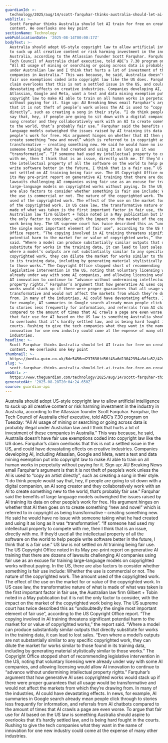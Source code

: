 ```yaml
---
guardianId: >-
  technology/2025/aug/14/scott-farquhar-thinks-australia-should-let-ai-train-for-free-on-creative-content-he-overlooks-one-key-point
webTitle: >-
  Scott Farquhar thinks Australia should let AI train for free on creative
  content. He overlooks one key point
sectionName: Technology
webPublicationDate: '2025-08-14T00:00:17Z'
bodyText: >-
  Australia should adopt US-style copyright law to allow artificial intelligence
  to suck up all creative content or risk harming investment in the industry in
  Australia, according to the Atlassian founder Scott Farquhar. Farquhar, the
  Tech Council of Australia chief executive, told ABC’s 7.30 program on Tuesday:
  “All AI usage of mining or searching or going across data is probably illegal
  under Australian law and I think that hurts a lot of investment of these
  companies in Australia.” This was because, he said, Australia doesn’t have
  fair use exemptions coded into copyright law like the US does. Farquhar’s
  claim overlooks that this is not a settled issue in the US, and could have
  devastating effects on creative industries. Companies developing AI, including
  Atlassian, Google and Meta, want a text and data mining exemption put into
  copyright law to make AI able to train on all human works in perpetuity
  without paying for it. Sign up: AU Breaking News email Farquhar’s argument is
  that it is not theft of people’s work unless the AI is used to “copy an artist
  directly”, such as creating a song in their style. “I do think people would
  say that, hey, if people are going to sit down with a digital companion, an AI
  song creator and they collaboratively work with an AI to create something new
  to the world, that’s probably fair use.” Farquhar said the benefits of large
  language models outweighed the issues raised by AI training its data on other
  people’s work for free. His argument hinges on whether that AI then goes on to
  create something “new and novel” which is referred to in copyright as being
  transformative – creating something new. He said he would have no issue with
  someone taking what he had created and using it as long as it was
  “transformative”. “If someone had used my intellectual property to compete
  with me, then I think that is an issue, directly with me. If they’d used all
  the intellectual property of all the software on the world to help people
  write software better in the future, I think that is a fair use.” US law is
  not settled on AI training being fair use. The US Copyright Office noted in
  its May pre-print report on generative AI training that there are dozens of
  lawsuits challenging AI companies using fair use as an excuse for training
  large-language models on copyrighted works without paying. In the US, there
  are also factors to consider whether something is fair use include: Whether
  the use is commercial or not. The nature of the copyrighted work. The amount
  used of the copyrighted work. The effect of the use on the market for or value
  of the copyrighted work. In US case law, the transformative nature of what is
  made of what was taken is the first important factor in fair use, the
  Australian law firm Gilbert + Tobin noted in a May publication but it is not
  the only factor to consider, with the impact on the market of the copyrighted
  work being key. The US supreme court has twice described this as “undoubtedly
  the single most important element of fair use”, according to the US Copyright
  Office report. “The copying involved in AI training threatens significant
  potential harm to the market for or value of copyrighted works,” the report
  said. “Where a model can produce substantially similar outputs that directly
  substitute for works in the training data, it can lead to lost sales. “Even
  where a model’s outputs are not substantially similar to any specific
  copyrighted work, they can dilute the market for works similar to those found
  in its training data, including by generating material stylistically similar
  to those works.” The Copyright Office stopped short of recommending
  legislative intervention in the US, noting that voluntary licensing were
  already under way with some AI companies, and allowing licensing would allow
  AI innovation to continue to “advance without undermining intellectual
  property rights.” Farquhar’s argument that how generative AI uses copyrighted
  works would stack up if there were proper guarantees that all usage would be
  transformative and would not affect the markets from which they’re drawing
  from. In many of the industries, AI could have devastating effects. In news,
  for example, AI summaries in Google search already mean people click through
  to stories less frequently for information, and referrals from AI chatbots
  compared to the amount of times that AI crawls a page are even worse. To argue
  that fair use for AI based on the US law is something Australia should aspire
  to overlooks that it’s hardly settled law, and is being hard fought in the
  courts. Rushing to give the tech companies what they want in the name of
  innovation for one new industry could come at the expense of many other
  industries.
headline: >-
  Scott Farquhar thinks Australia should let AI train for free on creative
  content. He overlooks one key point
thumbnail: >-
  https://media.guim.co.uk/6de5456ed237630fd56f43a6d13042354a3dfa52/424_0_6532_5229/500.jpg
slug: >-
  scott-farquhar-thinks-australia-should-let-ai-train-for-free-on-creative-content-he-overlooks-one-key-point
webUrl: >-
  https://www.theguardian.com/technology/2025/aug/14/scott-farquhar-thinks-australia-should-let-ai-train-for-free-on-creative-content-he-overlooks-one-key-point
generatedAt: '2025-08-28T20:04:24.650Z'
source: guardian-api
---
```

Australia should adopt US-style copyright law to allow artificial intelligence to suck up all creative content or risk harming investment in the industry in Australia, according to the Atlassian founder Scott Farquhar. Farquhar, the Tech Council of Australia chief executive, told ABC’s 7.30 program on Tuesday: “All AI usage of mining or searching or going across data is probably illegal under Australian law and I think that hurts a lot of investment of these companies in Australia.” This was because, he said, Australia doesn’t have fair use exemptions coded into copyright law like the US does. Farquhar’s claim overlooks that this is not a settled issue in the US, and could have devastating effects on creative industries. Companies developing AI, including Atlassian, Google and Meta, want a text and data mining exemption put into copyright law to make AI able to train on all human works in perpetuity without paying for it. Sign up: AU Breaking News email Farquhar’s argument is that it is not theft of people’s work unless the AI is used to “copy an artist directly”, such as creating a song in their style. “I do think people would say that, hey, if people are going to sit down with a digital companion, an AI song creator and they collaboratively work with an AI to create something new to the world, that’s probably fair use.” Farquhar said the benefits of large language models outweighed the issues raised by AI training its data on other people’s work for free. His argument hinges on whether that AI then goes on to create something “new and novel” which is referred to in copyright as being transformative – creating something new. He said he would have no issue with someone taking what he had created and using it as long as it was “transformative”. “If someone had used my intellectual property to compete with me, then I think that is an issue, directly with me. If they’d used all the intellectual property of all the software on the world to help people write software better in the future, I think that is a fair use.” US law is not settled on AI training being fair use. The US Copyright Office noted in its May pre-print report on generative AI training that there are dozens of lawsuits challenging AI companies using fair use as an excuse for training large-language models on copyrighted works without paying. In the US, there are also factors to consider whether something is fair use include: Whether the use is commercial or not. The nature of the copyrighted work. The amount used of the copyrighted work. The effect of the use on the market for or value of the copyrighted work. In US case law, the transformative nature of what is made of what was taken is the first important factor in fair use, the Australian law firm Gilbert + Tobin noted in a May publication but it is not the only factor to consider, with the impact on the market of the copyrighted work being key. The US supreme court has twice described this as “undoubtedly the single most important element of fair use”, according to the US Copyright Office report. “The copying involved in AI training threatens significant potential harm to the market for or value of copyrighted works,” the report said. “Where a model can produce substantially similar outputs that directly substitute for works in the training data, it can lead to lost sales. “Even where a model’s outputs are not substantially similar to any specific copyrighted work, they can dilute the market for works similar to those found in its training data, including by generating material stylistically similar to those works.” The Copyright Office stopped short of recommending legislative intervention in the US, noting that voluntary licensing were already under way with some AI companies, and allowing licensing would allow AI innovation to continue to “advance without undermining intellectual property rights.” Farquhar’s argument that how generative AI uses copyrighted works would stack up if there were proper guarantees that all usage would be transformative and would not affect the markets from which they’re drawing from. In many of the industries, AI could have devastating effects. In news, for example, AI summaries in Google search already mean people click through to stories less frequently for information, and referrals from AI chatbots compared to the amount of times that AI crawls a page are even worse. To argue that fair use for AI based on the US law is something Australia should aspire to overlooks that it’s hardly settled law, and is being hard fought in the courts. Rushing to give the tech companies what they want in the name of innovation for one new industry could come at the expense of many other industries.
